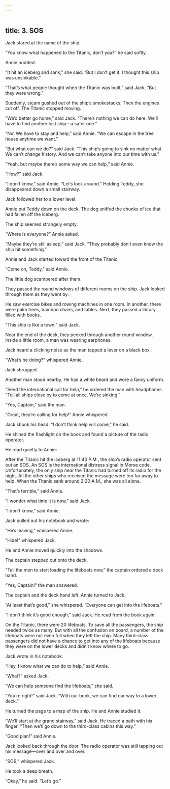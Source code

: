 ```yaml
---
---
---
```

title: 3. SOS
---



Jack stared at the name of the ship.

“You know what happened to the Titanic, don’t you?” he said softly.

Annie nodded.

“It hit an iceberg and sank,” she said. “But I don’t get it. I thought this ship was unsinkable.”

“That’s what people thought when the Titanic was built,” said Jack. “But they were wrong.”

Suddenly, steam gushed out of the ship’s smokestacks. Then the engines cut off. The Titanic stopped moving.

“We’d better go home,” said Jack. “There’s nothing we can do here. We’ll have to find another lost ship—a safer one.”

“No! We have to stay and help,” said Annie. “We can escape in the tree house anytime we want.”

“But what can we do?” said Jack. “This ship’s going to sink no matter what. We can’t change history. And we can’t take anyone into our time with us.”

“Yeah, but maybe there’s some way we can help,” said Annie.

“How?” said Jack.

“I don’t know,” said Annie. “Let’s look around.” Holding Teddy, she disappeared down a small stairway.

Jack followed her to a lower level.

Annie put Teddy down on the deck. The dog sniffed the chunks of ice that had fallen off the iceberg.

The ship seemed strangely empty.

“Where is everyone?” Annie asked.

“Maybe they’re still asleep,” said Jack. “They probably don’t even know the ship hit something.”

Annie and Jack started toward the front of the Titanic.

“Come on, Teddy,” said Annie.

The little dog scampered after them.

They passed the round windows of different rooms on the ship. Jack looked through them as they went by.

He saw exercise bikes and rowing machines in one room. In another, there were palm trees, bamboo chairs, and tables. Next, they passed a library filled with books.

“This ship is like a town,” said Jack.

Near the end of the deck, they peeked through another round window. Inside a little room, a man was wearing earphones.

Jack heard a clicking noise as the man tapped a lever on a black box.

“What’s he doing?” whispered Annie.

Jack shrugged.

Another man stood nearby. He had a white beard and wore a fancy uniform.

“Send the international call for help,” he ordered the man with headphones. “Tell all ships close by to come at once. We’re sinking.”

“Yes, Captain,” said the man.

“Great, they’re calling for help!” Annie whispered.

Jack shook his head. “I don’t think help will come,” he said.



He shined the flashlight on the book and found a picture of the radio operator.

He read quietly to Annie:

After the Titanic hit the iceberg at 11:40 P.M., the ship’s radio operator sent out an SOS. An SOS is the international distress signal in Morse code. Unfortunately, the only ship near the Titanic had turned off its radio for the night. All the other ships who received the message were too far away to help. When the Titanic sank around 2:20 A.M., she was all alone.



“That’s terrible,” said Annie.

“I wonder what time it is now,” said Jack.

“I don’t know,” said Annie.

Jack pulled out his notebook and wrote:



“He’s leaving,” whispered Annie.

“Hide!” whispered Jack.

He and Annie moved quickly into the shadows.

The captain stepped out onto the deck.

“Tell the men to start loading the lifeboats now,” the captain ordered a deck hand.

“Yes, Captain!” the man answered.

The captain and the deck hand left. Annie turned to Jack.

“At least that’s good,” she whispered. “Everyone can get into the lifeboats.”

“I don’t think it’s good enough,” said Jack. He read from the book again:

On the Titanic, there were 20 lifeboats. To save all the passengers, the ship needed twice as many. But with all the confusion on board, a number of the lifeboats were not even full when they left the ship. Many third-class passengers did not have a chance to get into any of the lifeboats because they were on the lower decks and didn’t know where to go.



Jack wrote in his notebook:



“Hey, I know what we can do to help,” said Annie.

“What?” asked Jack.

“We can help someone find the lifeboats,” she said.

“You’re right!” said Jack. “With our book, we can find our way to a lower deck.”

He turned the page to a map of the ship. He and Annie studied it.

“We’ll start at the grand stairway,” said Jack. He traced a path with his finger. “Then we’ll go down to the third-class cabins this way.”

“Good plan!” said Annie.

Jack looked back through the door. The radio operator was still tapping out his message—over and over and over.

“SOS,” whispered Jack.

He took a deep breath.

“Okay,” he said. “Let’s go.”